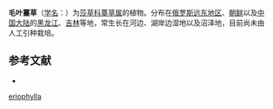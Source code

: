 {{Speciesbox
| name = 毛叶薹草
| status = 
| status_system = 
| image =
| genus = Carex
| species = eriophylla
| authority = (Kükenth.) Komarov.
}}

'''毛叶薹草'''（[[学名|学名]]：{{lang|la|''Carex eriophylla''}}）为[[莎草科|莎草科]][[薹草属|薹草属]]的植物。分布在[[俄罗斯远东地区|俄罗斯远东地区]]、[[朝鲜|朝鲜]]以及[[中国大陆|中国大陆]]的[[黑龙江|黑龙江]]、[[吉林|吉林]]等地，常生长在河边、湖岸边湿地以及沼泽地，目前尚未由人工引种栽培。

== 参考文献 ==
<div class="references-small">
* {{cite web| url =http://www.bioinfo.cn/db05/KmzwSpecies.php?action=view&id=25055| title =毛叶薹草| work =《中国高等植物数据库全库》| publisher =中国科学院微生物研究所| author =昆明植物研究所| accessdate =2009-02-25| deadurl =yes| archiveurl =https://web.archive.org/web/20160305055341/http://www.bioinfo.cn/db05/KmzwSpecies.php?action=view&id=25055| archivedate =2016-03-05}}
</div>
{{Taxonbar|from=Q11126709}}

{{DEFAULTSORT:Carex eriophylla}}
[[Category:薹草属|eriophylla]]


{{Carex-stub}}